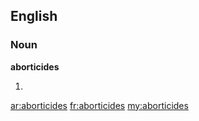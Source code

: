 ==English==

===Noun===
'''aborticides'''

# {{plural of|[[aborticide]]}}

[[ar:aborticides]]
[[fr:aborticides]]
[[my:aborticides]]